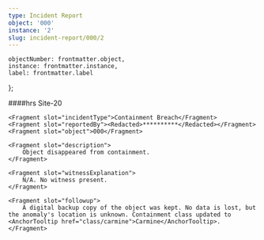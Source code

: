 ```yaml
---
type: Incident Report
object: '000'
instance: '2'
slug: incident-report/000/2
---
```


    objectNumber: frontmatter.object,
    instance: frontmatter.instance,
    label: frontmatter.label
};

<IncidentReport item={item} slug={frontmatter.slug}>
    <Fragment slot="date"><RedactedDate/></Fragment>
    <Fragment slot="time"><Redacted>####</Redacted>hrs</Fragment>
    <Fragment slot="location">Site-20</Fragment>

    <Fragment slot="incidentType">Containment Breach</Fragment>
    <Fragment slot="reportedBy"><Redacted>**********</Redacted></Fragment>
    <Fragment slot="object">000</Fragment>

    <Fragment slot="description">
        Object disappeared from containment.
    </Fragment>

    <Fragment slot="witnessExplanation">
        N/A. No witness present.
    </Fragment>

    <Fragment slot="followup">
        A digital backup copy of the object was kept. No data is lost, but the anomaly's location is unknown. Containment class updated to <AnchorTooltip href="class/carmine">Carmine</AnchorTooltip>.
    </Fragment>
</IncidentReport>